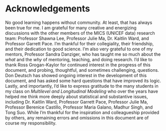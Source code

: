 # Acknowledgements {.unnumbered}  

No good learning happens without community. At least, that has always been true for me. I am grateful for many creative and energizing discussions with the other members of the MICS (UNICEF data) research team: Professor Shawna Lee, Professor Julie Ma, Dr. Kaitlin Ward, and Professor Garrett Pace. I'm thankful for their collegiality, their friendship, and their dedication to good science. I'm also very grateful to one of my mentors, Professor Sandra Danziger, who has taught me so much about the *what* and the *why* of mentoring, teaching, and doing research. I'd like to thank Ross Grogan-Kaylor for continued interest in the progress of this document, and probing, thoughtful, and sometimes challenging, questions. Don Deutsch has showed ongoing interest in the development of this document, and has asked some hard questions that have improved its logic. Lastly, and importantly, I'd like to express gratitude to the many students in my class on *Multilevel and Longitudinal Modeling* who over the years have helped me think more deeply about statistical and substantive issues, including Dr. Kaitlin Ward, Professor Garrett Pace, Professor Julie Ma, Professor Berenice Castillo, Professor Maria Galano, Madhur Singh, and Tong Suo. While I'm thankful for the inspiration and colleagueship provided by others, any remaining errors and omissions in this document are of course my responsibility.
